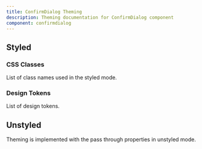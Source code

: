 ```yaml
---
title: ConfirmDialog Theming
description: Theming documentation for ConfirmDialog component
component: confirmdialog
---
```


## Styled

### CSS Classes

List of class names used in the styled mode.

<DocTable name="ConfirmDialog" category="style" />

### Design Tokens

List of design tokens.

<DocTable name="ConfirmDialog" category="token" />

## Unstyled

Theming is implemented with the pass through properties in unstyled mode.
